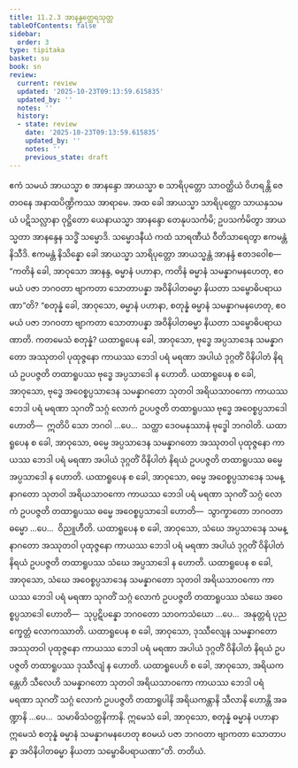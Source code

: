 ```yaml
---
title: 11.2.3 အာနန္ဒတ္ထေရသုတ္တ
tableOfContents: false
sidebar:
  order: 3
type: tipitaka
basket: su
book: sn
review:
  current: review
  updated: '2025-10-23T09:13:59.615835'
  updated_by: ''
  notes: ''
  history:
  - state: review
    date: '2025-10-23T09:13:59.615835'
    updated_by: ''
    notes: ''
    previous_state: draft
---
```



<ReviewStatus review={frontmatter.review} showDetails={true} />

<HypothesisAnnotation frontmatter={frontmatter} />

<DynamicBreadcrumb />

<Division number="1009" book="sn" e="ch" v="18" p="431">

<Paragraph number="1873" book="sn">
ဧကံ သမယံ အာယသ္မာ စ အာနန္ဒော အာယသ္မာ စ သာရိပုတ္တော သာဝတ္ထိယံ ဝိဟရန္တိ ဇေတဝနေ အနာထပိဏ္ဍိကဿ အာရာမေ. အထ ခေါ အာယသ္မာ သာရိပုတ္တော သာယနှသမယံ ပဋိသလ္လာနာ ဝုဋ္ဌိတော ယေနာယသ္မာ အာနန္ဒော တေနုပသင်္ကမိ; ဥပသင်္ကမိတွာ အာယသ္မတာ အာနန္ဒေန သဒ္ဓိံ သမ္မောဒိ. သမ္မောဒနီယံ ကထံ သာရဏီယံ ဝီတိသာရေတွာ ဧကမန္တံ နိသီဒိ. ဧကမန္တံ နိသိန္နော ခေါ အာယသ္မာ သာရိပုတ္တော အာယသ္မန္တံ အာနန္ဒံ ဧတဒဝေါစ—  “ကတိနံ ခေါ, အာဝုသော အာနန္ဒ, ဓမ္မာနံ ပဟာနာ, ကတိနံ ဓမ္မာနံ သမန္နာဂမနဟေတု, ဧဝမယံ ပဇာ ဘဂဝတာ ဗျာကတာ သောတာပန္နာ အဝိနိပါတဓမ္မာ နိယတာ သမ္ဗောဓိပရာယဏာ”တိ? “စတုန္နံ ခေါ, အာဝုသော, ဓမ္မာနံ ပဟာနာ, စတုန္နံ ဓမ္မာနံ သမန္နာဂမနဟေတု, ဧဝမယံ ပဇာ ဘဂဝတာ ဗျာကတာ သောတာပန္နာ အဝိနိပါတဓမ္မာ နိယတာ သမ္ဗောဓိပရာယဏာတိ.
</Paragraph>

<Paragraph number="1874" book="sn">
ကတမေသံ စတုန္နံ? ယထာရူပေန ခေါ, အာဝုသော, ဗုဒ္ဓေ အပ္ပသာဒေန သမန္နာဂတော အဿုတဝါ ပုထုဇ္ဇနော ကာယဿ ဘေဒါ ပရံ မရဏာ အပါယံ ဒုဂ္ဂတိံ ဝိနိပါတံ နိရယံ ဥပပဇ္ဇတိ တထာရူပဿ ဗုဒ္ဓေ အပ္ပသာဒေါ န ဟောတိ. ယထာရူပေန စ ခေါ, အာဝုသော, ဗုဒ္ဓေ အဝေစ္စပ္ပသာဒေန သမန္နာဂတော သုတဝါ အရိယသာဝကော ကာယဿ ဘေဒါ ပရံ မရဏာ သုဂတိံ သဂ္ဂံ လောကံ ဥပပဇ္ဇတိ တထာရူပဿ ဗုဒ္ဓေ အဝေစ္စပ္ပသာဒေါ ဟောတိ—  ဣတိပိ သော ဘဂဝါ …ပေ…  သတ္ထာ ဒေဝမနုဿာနံ ဗုဒ္ဓေါ ဘဂဝါတိ.
</Paragraph>

<Paragraph number="1875" book="sn">
ယထာရူပေန စ ခေါ, အာဝုသော, ဓမ္မေ အပ္ပသာဒေန သမန္နာဂတော အဿုတဝါ ပုထုဇ္ဇနော ကာယဿ ဘေဒါ ပရံ မရဏာ အပါယံ ဒုဂ္ဂတိံ ဝိနိပါတံ နိရယံ ဥပပဇ္ဇတိ တထာရူပဿ ဓမ္မေ အပ္ပသာဒေါ န ဟောတိ. ယထာရူပေန စ ခေါ, အာဝုသော, ဓမ္မေ အဝေစ္စပ္ပသာဒေန သမန္နာဂတော သုတဝါ အရိယသာဝကော ကာယဿ ဘေဒါ ပရံ မရဏာ သုဂတိံ သဂ္ဂံ လောကံ ဥပပဇ္ဇတိ တထာရူပဿ ဓမ္မေ အဝေစ္စပ္ပသာဒေါ ဟောတိ—  သွာက္ခာတော ဘဂဝတာ ဓမ္မော …ပေ…  ဝိညူဟီတိ.
</Paragraph>

<Paragraph number="1876" book="sn">
ယထာရူပေန စ ခေါ, အာဝုသော, သံဃေ အပ္ပသာဒေန သမန္နာဂတော အဿုတဝါ ပုထုဇ္ဇနော ကာယဿ ဘေဒါ ပရံ မရဏာ အပါယံ ဒုဂ္ဂတိံ ဝိနိပါတံ နိရယံ ဥပပဇ္ဇတိ တထာရူပဿ သံဃေ အပ္ပသာဒေါ န ဟောတိ. ယထာရူပေန စ ခေါ, အာဝုသော, သံဃေ အဝေစ္စပ္ပသာဒေန သမန္နာဂတော သုတဝါ အရိယသာဝကော ကာယဿ ဘေဒါ ပရံ မရဏာ သုဂတိံ သဂ္ဂံ လောကံ ဥပပဇ္ဇတိ တထာရူပဿ သံဃေ အဝေစ္စပ္ပသာဒေါ ဟောတိ—  သုပ္ပဋိပန္နော ဘဂဝတော သာဝကသံဃော …ပေ…  အနုတ္တရံ ပုညက္ခေတ္တံ လောကဿာတိ.
</Paragraph>

<Paragraph number="1877" book="sn">
ယထာရူပေန စ ခေါ, အာဝုသော, ဒုဿီလျေန သမန္နာဂတော အဿုတဝါ ပုထုဇ္ဇနော ကာယဿ ဘေဒါ ပရံ မရဏာ အပါယံ ဒုဂ္ဂတိံ ဝိနိပါတံ နိရယံ ဥပပဇ္ဇတိ တထာရူပဿ ဒုဿီလျံ န ဟောတိ. ယထာရူပေဟိ စ ခေါ, အာဝုသော, အရိယကန္တေဟိ သီလေဟိ သမန္နာဂတော သုတဝါ အရိယသာဝကော ကာယဿ ဘေဒါ ပရံ မရဏာ သုဂတိံ သဂ္ဂံ လောကံ ဥပပဇ္ဇတိ တထာရူပါနိ အရိယကန္တာနိ သီလာနိ ဟောန္တိ အခဏ္ဍာနိ …ပေ…  သမာဓိသံဝတ္တနိကာနိ. ဣမေသံ ခေါ, အာဝုသော, စတုန္နံ ဓမ္မာနံ ပဟာနာ ဣမေသံ စတုန္နံ ဓမ္မာနံ သမန္နာဂမနဟေတု ဧဝမယံ ပဇာ ဘဂဝတာ ဗျာကတာ သောတာပန္နာ အဝိနိပါတဓမ္မာ နိယတာ သမ္ဗောဓိပရာယဏာ”တိ.

</Paragraph>
</Division>

<Paragraph number="1878" type="center" book="sn">
တတိယံ.
</Paragraph>